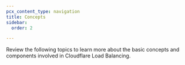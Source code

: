 ```yaml
---
pcx_content_type: navigation
title: Concepts
sidebar:
  order: 2

---
```



Review the following topics to learn more about the basic concepts and components involved in Cloudflare Load Balancing.

<DirectoryListing />
